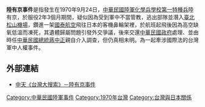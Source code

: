 {{expand|time=2013-08-21T04:59:55+00:00}}
{{unreferenced|time=2013-08-21T04:59:55+00:00}}
'''陸有京事件'''是指發生在1970年9月24日，[[中華民國陸軍|中華民國陸軍]][[陸軍化學兵學校|化學兵學校]][[陸軍第一特種兵|第一特種兵]]陸有京，於服役2年3個月期間，疑似因為受到軍中不當管教，逃出部隊並潛入[[臺北松山機場|臺北松山機場]]，鑽進一架[[國泰航空|國泰航空]]飛往日本的客機鼻輪架裡，於航班起飛後因為高空缺氧低溫而凍死，其遺體歸屬問題引發外交爭議，後來交還[[中華民國政府|中華民國政府]]處理、並由時任[[中華民國總統|中華民國總統]][[蔣中正|蔣中正]]親自介入調查，但仍真相未明。為一起牽涉國際法的台灣軍中人權事件。

==外部連結==
*[http://www.youtube.com/watch?v=kIiTWOsgLso 中天《台灣大搜索》－陸有京事件]
{{中華民國國軍刑事爭議案件}}

[[Category:中華民國陸軍事件|Category:中華民國陸軍事件]]
[[Category:1970年台灣|Category:1970年台灣]]
[[Category:台灣與日本關係|Category:台灣與日本關係]]